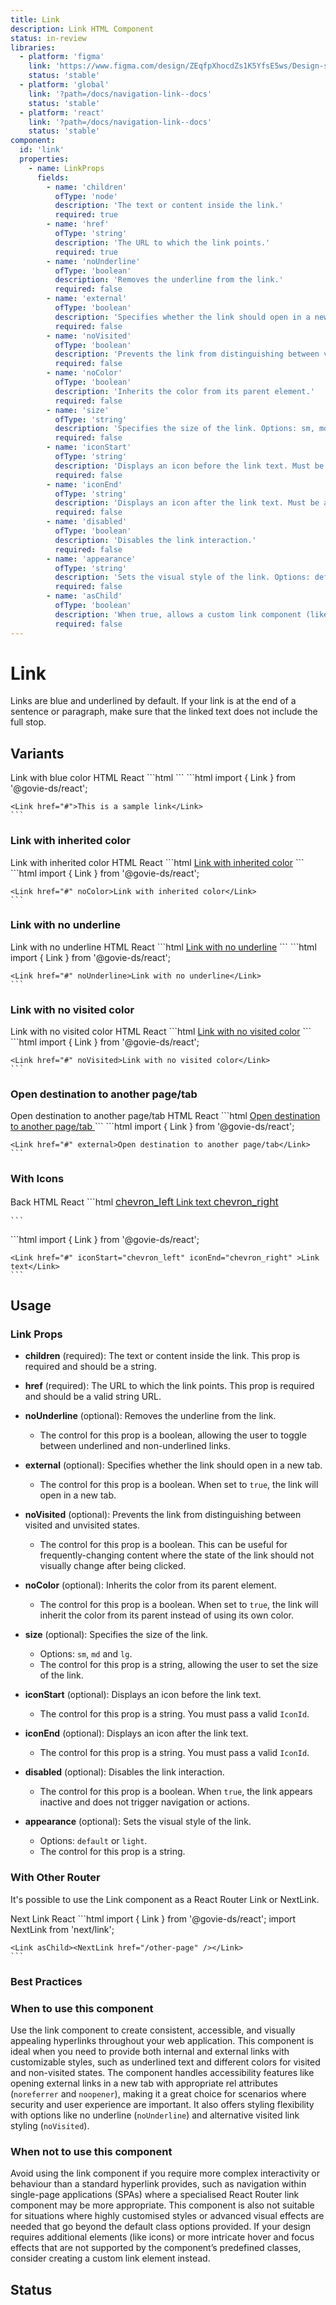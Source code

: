 ```yaml
---
title: Link
description: Link HTML Component
status: in-review
libraries:
  - platform: 'figma'
    link: 'https://www.figma.com/design/ZEqfpXhocdZs1K5YfsE5ws/Design-system?node-id=4359-2198'
    status: 'stable'
  - platform: 'global'
    link: '?path=/docs/navigation-link--docs'
    status: 'stable'
  - platform: 'react'
    link: '?path=/docs/navigation-link--docs'
    status: 'stable'
component:
  id: 'link'
  properties:
    - name: LinkProps
      fields:
        - name: 'children'
          ofType: 'node'
          description: 'The text or content inside the link.'
          required: true
        - name: 'href'
          ofType: 'string'
          description: 'The URL to which the link points.'
          required: true
        - name: 'noUnderline'
          ofType: 'boolean'
          description: 'Removes the underline from the link.'
          required: false
        - name: 'external'
          ofType: 'boolean'
          description: 'Specifies whether the link should open in a new tab.'
          required: false
        - name: 'noVisited'
          ofType: 'boolean'
          description: 'Prevents the link from distinguishing between visited and unvisited states.'
          required: false
        - name: 'noColor'
          ofType: 'boolean'
          description: 'Inherits the color from its parent element.'
          required: false
        - name: 'size'
          ofType: 'string'
          description: 'Specifies the size of the link. Options: sm, md, lg.'
          required: false
        - name: 'iconStart'
          ofType: 'string'
          description: 'Displays an icon before the link text. Must be a valid IconId.'
          required: false
        - name: 'iconEnd'
          ofType: 'string'
          description: 'Displays an icon after the link text. Must be a valid IconId.'
          required: false
        - name: 'disabled'
          ofType: 'boolean'
          description: 'Disables the link interaction.'
          required: false
        - name: 'appearance'
          ofType: 'string'
          description: 'Sets the visual style of the link. Options: default, light.'
          required: false
        - name: 'asChild'
          ofType: 'boolean'
          description: 'When true, allows a custom link component (like NextLink) to be passed as a child.'
          required: false
---
```


# Link

Links are blue and underlined by default. If your link is at the end of a sentence or paragraph, make sure that the linked text does not include the full stop.

## Variants

<ComponentContainer>
  <Link href="#">Link with blue color</Link>
</ComponentContainer>

<Tabs id="tab1">
  <TabList>
    <TabItem value="tab11" checked>HTML</TabItem>
    <TabItem value="tab13">React</TabItem>
  </TabList>
  <TabPanel value="tab11">        
    ```html
    <a href="#" class="gi-link"></a>
    ```
  </TabPanel>
  <TabPanel value="tab13">
    ```html
    import { Link } from '@govie-ds/react';

    <Link href="#">This is a sample link</Link>
    ```

  </TabPanel>
</Tabs>

### Link with inherited color

<ComponentContainer>
  <Link href="#" noColor>
    <span>Link with inherited color</span>
  </Link>
</ComponentContainer>

<Tabs id="tab2">
  <TabList>
    <TabItem value="tab21" checked>HTML</TabItem>
    <TabItem value="tab23">React</TabItem>
  </TabList>
  <TabPanel value="tab21">        
    ```html
    <a href="#" class="gi-link gi-link-inherit">Link with inherited color</a>
    ```
  </TabPanel>
  <TabPanel value="tab23">
    ```html
    import { Link } from '@govie-ds/react';

    <Link href="#" noColor>Link with inherited color</Link>
    ```

  </TabPanel>
</Tabs>

### Link with no underline

<ComponentContainer>
  <Link href="#" noUnderline>
    <span>Link with no underline</span>
  </Link>
</ComponentContainer>

<Tabs id="tab3">
  <TabList>
    <TabItem value="tab31" checked>HTML</TabItem>
    <TabItem value="tab33">React</TabItem>
  </TabList>
  <TabPanel value="tab31">        
    ```html
    <a href="#" class="gi-link gi-link-no-underline">Link with no underline</a>
    ```
  </TabPanel>
  <TabPanel value="tab33">
    ```html
    import { Link } from '@govie-ds/react';

    <Link href="#" noUnderline>Link with no underline</Link>
    ```

  </TabPanel>
</Tabs>

### Link with no visited color

<ComponentContainer>
  <Link href="#">Link with no visited color</Link>
</ComponentContainer>

<Tabs id="tab4">
  <TabList>
    <TabItem value="tab41" checked>HTML</TabItem>
    <TabItem value="tab43">React</TabItem>
  </TabList>
  <TabPanel value="tab41">        
    ```html
    <a href="#" class="gi-link gi-link-no-visited">Link with no visited color</a>
    ```
  </TabPanel>
  <TabPanel value="tab43">
    ```html
    import { Link } from '@govie-ds/react';

    <Link href="#" noVisited>Link with no visited color</Link>
    ```

  </TabPanel>
</Tabs>

### Open destination to another page/tab

<ComponentContainer>
  <Link href="#">Open destination to another page/tab</Link>
</ComponentContainer>

<Tabs id="tab5">
  <TabList>
    <TabItem value="tab51" checked>HTML</TabItem>
    <TabItem value="tab53">React</TabItem>
  </TabList>
  <TabPanel value="tab51">        
    ```html
    <a href="#" 
        class="gi-link" 
        rel="noreferrer noopener" 
        target="_blank">
        Open destination to another page/tab
    </a>
    ```
  </TabPanel>
  <TabPanel value="tab53">
    ```html
    import { Link } from '@govie-ds/react';

    <Link href="#" external>Open destination to another page/tab</Link>
    ```

  </TabPanel>
</Tabs>

### With Icons

<ComponentContainer>
  <Link href="#" iconStart="chevron_left" iconEnd="chevron_right">Back</Link>
</ComponentContainer>

<Tabs id="tab6">
  <TabList>
    <TabItem value="tab61" checked>HTML</TabItem>
    <TabItem value="tab63">React</TabItem>
  </TabList>
  <TabPanel value="tab61">        
    ```html
      <a href="#" class="gi-link">
          <span class="gi-link-icon gi-link-icon-start" data-size="sm"><span data-testid="govie-icon" role="presentation" class="gi-block material-symbols-outlined" style="font-size: 16px;">chevron_left</span></span>
          <span class="gi-pl-5 gi-pr-5">Link text</span>
          <span class="gi-link-icon gi-link-icon-end" data-size="sm"><span data-testid="govie-icon" role="presentation" class="gi-block material-symbols-outlined" style="font-size: 16px;">chevron_right</span></span>
      </a>

    ```

  </TabPanel>
  <TabPanel value="tab63">
    ```html
    import { Link } from '@govie-ds/react';

    <Link href="#" iconStart="chevron_left" iconEnd="chevron_right" >Link text</Link>
    ```

  </TabPanel>
</Tabs>

## Usage

<ComponentPropertiesTable componentId="link" />

### Link Props

- **children** (required): The text or content inside the link. This prop is required and should be a string.

- **href** (required): The URL to which the link points. This prop is required and should be a valid string URL.

- **noUnderline** (optional): Removes the underline from the link.

  - The control for this prop is a boolean, allowing the user to toggle between underlined and non-underlined links.

- **external** (optional): Specifies whether the link should open in a new tab.

  - The control for this prop is a boolean. When set to `true`, the link will open in a new tab.

- **noVisited** (optional): Prevents the link from distinguishing between visited and unvisited states.

  - The control for this prop is a boolean. This can be useful for frequently-changing content where the state of the link should not visually change after being clicked.

- **noColor** (optional): Inherits the color from its parent element.

  - The control for this prop is a boolean. When set to `true`, the link will inherit the color from its parent instead of using its own color.

- **size** (optional): Specifies the size of the link.

  - Options: `sm`, `md` and `lg`.
  - The control for this prop is a string, allowing the user to set the size of the link.

- **iconStart** (optional): Displays an icon before the link text.

  - The control for this prop is a string. You must pass a valid `IconId`.

- **iconEnd** (optional): Displays an icon after the link text.

  - The control for this prop is a string. You must pass a valid `IconId`.

- **disabled** (optional): Disables the link interaction.

  - The control for this prop is a boolean. When `true`, the link appears inactive and does not trigger navigation or actions.

- **appearance** (optional): Sets the visual style of the link.

  - Options: `default` or `light`.
  - The control for this prop is a string.

### With Other Router

It's possible to use the Link component as a React Router Link or NextLink.

<ComponentContainer>
  <Link asChild>
    <NextLink href="/components">Next Link</NextLink>
  </Link>
</ComponentContainer>

<Tabs id="tab7">
  <TabList>
    <TabItem value="tab7">React</TabItem>
  </TabList>
  <TabPanel value="tab7">
    ```html
    import { Link } from '@govie-ds/react';
    import NextLink from 'next/link';

    <Link asChild><NextLink href="/other-page" /></Link>
    ```

  </TabPanel>
</Tabs>

### Best Practices

### When to use this component

Use the link component to create consistent, accessible, and visually appealing hyperlinks throughout your web application.
This component is ideal when you need to provide both internal and external links with customizable styles, such as underlined text and different colors for visited and non-visited states.
The component handles accessibility features like opening external links in a new tab with appropriate rel attributes (`noreferrer` and `noopener`), making it a great choice for scenarios where security and user experience are important.
It also offers styling flexibility with options like no underline (`noUnderline`) and alternative visited link styling (`noVisited`).

### When not to use this component

Avoid using the link component if you require more complex interactivity or behaviour than a standard hyperlink provides, such as navigation within single-page applications (SPAs) where a specialised React Router link component may be more appropriate.
This component is also not suitable for situations where highly customised styles or advanced visual effects are needed that go beyond the default class options provided.
If your design requires additional elements (like icons) or more intricate hover and focus effects that are not supported by the component’s predefined classes, consider creating a custom link element instead.

## Status

<ComponentStatusBlock componentId="link" />
